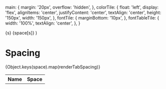 

<Meta title="Design Tokens|Spacing" />

  main: {
    margin: '20px',
    overflow: 'hidden',
  },
  colorTile: {
    float: 'left',
    display: 'flex',
    alignItems: 'center',
    justifyContent: 'center',
    textAlign: 'center',
    height: '150px',
    width: '150px',
  },
  fontTile: {
    marginBottom: '10px',
  },
  fontTableTile: {
    width: '100%',
    textAlign: 'center',
  },
}

  <tr key={s}>
    <td>{s}</td>
    <td>{space[s]}</td>
  </tr>
)

# Spacing

<Preview>
  <div style={styles.main}>
    <table style={styles.fontTableTile}>
      <tbody>
        <tr>
          <th>Name</th>
          <th>Space</th>
        </tr>
        {Object.keys(space).map(renderTabSpacing)}
      </tbody>
    </table>
  </div>
</Preview>
